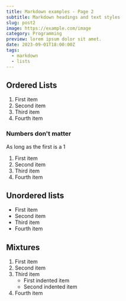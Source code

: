 ```yaml
---
title: Markdown examples - Page 2
subtitle: Markdown headings and text styles
slug: post2
image: https://example.com/image
category: Programming
preview: lorem ipsum dolor sit amet.
date: 2023-09-01T18:00:00Z
tags:
  - markdown
  - lists
---
```


## Ordered Lists

1. First item
2. Second item
3. Third item
4. Fourth item

### Numbers don't matter

As long as the first is a 1

1. First item
9. Second item
1. Third item
9. Fourth item


## Unordered lists

- First item
- Second item
- Third item
- Fourth item

## Mixtures

1. First item
2. Second item
3. Third item
    - First indented item
    - Second indented item
4. Fourth item
